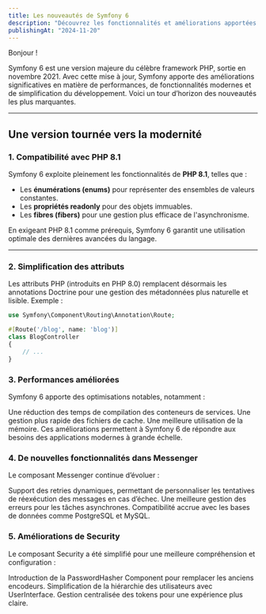 ```yaml
---
title: Les nouveautés de Symfony 6
description: "Découvrez les fonctionnalités et améliorations apportées par Symfony 6, la dernière version majeure du framework PHP."
publishingAt: "2024-11-20"
---
```


Bonjour !

Symfony 6 est une version majeure du célèbre framework PHP, sortie en novembre 2021. Avec cette mise à jour, Symfony apporte des améliorations significatives en matière de performances, de fonctionnalités modernes et de simplification du développement. Voici un tour d’horizon des nouveautés les plus marquantes.

---

## Une version tournée vers la modernité

### 1. **Compatibilité avec PHP 8.1**
Symfony 6 exploite pleinement les fonctionnalités de **PHP 8.1**, telles que :
- Les **énumérations (enums)** pour représenter des ensembles de valeurs constantes.
- Les **propriétés readonly** pour des objets immuables.
- Les **fibres (fibers)** pour une gestion plus efficace de l'asynchronisme.

En exigeant PHP 8.1 comme prérequis, Symfony 6 garantit une utilisation optimale des dernières avancées du langage.

---

### 2. **Simplification des attributs**
Les attributs PHP (introduits en PHP 8.0) remplacent désormais les annotations Doctrine pour une gestion des métadonnées plus naturelle et lisible. Exemple :
```php
use Symfony\Component\Routing\Annotation\Route;

#[Route('/blog', name: 'blog')]
class BlogController
{
    // ...
}
```
### 3. **Performances améliorées**

Symfony 6 apporte des optimisations notables, notamment :

Une réduction des temps de compilation des conteneurs de services.
Une gestion plus rapide des fichiers de cache.
Une meilleure utilisation de la mémoire.
Ces améliorations permettent à Symfony 6 de répondre aux besoins des applications modernes à grande échelle.

### 4. **De nouvelles fonctionnalités dans Messenger**

Le composant Messenger continue d’évoluer :

Support des retries dynamiques, permettant de personnaliser les tentatives de réexécution des messages en cas d’échec.
Une meilleure gestion des erreurs pour les tâches asynchrones.
Compatibilité accrue avec les bases de données comme PostgreSQL et MySQL.

### 5. **Améliorations de Security**

Le composant Security a été simplifié pour une meilleure compréhension et configuration :

Introduction de la PasswordHasher Component pour remplacer les anciens encodeurs.
Simplification de la hiérarchie des utilisateurs avec UserInterface.
Gestion centralisée des tokens pour une expérience plus claire.